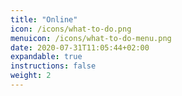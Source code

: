 ```yaml
---
title: "Online"
icon: /icons/what-to-do.png
menuicon: /icons/what-to-do-menu.png
date: 2020-07-31T11:05:44+02:00
expandable: true
instructions: false
weight: 2
---
```


